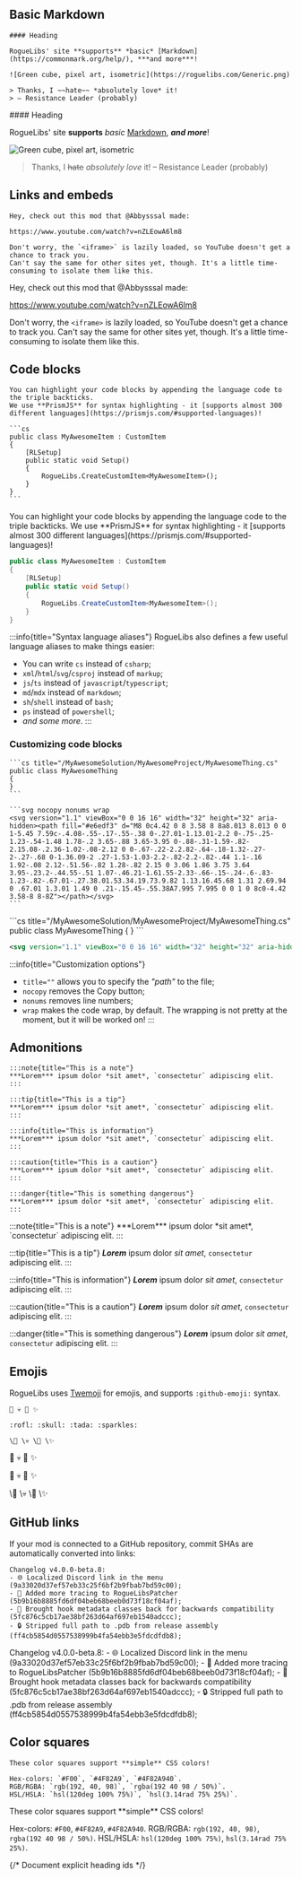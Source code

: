 
## Basic Markdown

```mdx title="/markdown-features/common.mdx"
#### Heading

RogueLibs' site **supports** *basic* [Markdown](https://commonmark.org/help/), ***and more***!

![Green cube, pixel art, isometric](https://roguelibs.com/Generic.png)

> Thanks, I ~~hate~~ *absolutely love* it!
> – Resistance Leader (probably)
```

<BrowserWindow address="/markdown-features/common.mdx">
#### Heading

RogueLibs' site **supports** *basic* [Markdown](https://commonmark.org/help/), ***and more***!

![Green cube, pixel art, isometric](https://roguelibs.com/Generic.png)

> Thanks, I ~~hate~~ *absolutely love* it!
> – Resistance Leader (probably)
</BrowserWindow>

## Links and embeds

```mdx title="/markdown-features/links-and-embeds.mdx"
Hey, check out this mod that @Abbysssal made:

https://www.youtube.com/watch?v=nZLEowA6lm8

Don't worry, the `<iframe>` is lazily loaded, so YouTube doesn't get a chance to track you.
Can't say the same for other sites yet, though. It's a little time-consuming to isolate them like this.
```

<BrowserWindow address="/markdown-features/links-and-embeds.mdx">
Hey, check out this mod that @Abbysssal made:

https://www.youtube.com/watch?v=nZLEowA6lm8

Don't worry, the `<iframe>` is lazily loaded, so YouTube doesn't get a chance to track you.
Can't say the same for other sites yet, though. It's a little time-consuming to isolate them like this.
</BrowserWindow>

## Code blocks

`````mdx title="/markdown-features/code-blocks.mdx"
You can highlight your code blocks by appending the language code to the triple backticks.
We use **PrismJS** for syntax highlighting - it [supports almost 300 different languages](https://prismjs.com/#supported-languages)!

```cs
public class MyAwesomeItem : CustomItem
{
    [RLSetup]
    public static void Setup()
    {
        RogueLibs.CreateCustomItem<MyAwesomeItem>();
    }
}
```
`````

<BrowserWindow address="/markdown-features/code-blocks.mdx">
You can highlight your code blocks by appending the language code to the triple backticks.
We use **PrismJS** for syntax highlighting - it [supports almost 300 different languages](https://prismjs.com/#supported-languages)!

```cs
public class MyAwesomeItem : CustomItem
{
    [RLSetup]
    public static void Setup()
    {
        RogueLibs.CreateCustomItem<MyAwesomeItem>();
    }
}
```
</BrowserWindow>

:::info{title="Syntax language aliases"}
RogueLibs also defines a few useful language aliases to make things easier:

- You can write `cs` instead of `csharp`;
- `xml`/`html`/`svg`/`csproj` instead of `markup`;
- `js`/`ts` instead of `javascript`/`typescript`;
- `md`/`mdx` instead of `markdown`;
- `sh`/`shell` instead of `bash`;
- `ps` instead of `powershell`;
- *and some more*.
:::

### Customizing code blocks

`````mdx title="/markdown-features/code-blocks-2.mdx"
```cs title="/MyAwesomeSolution/MyAwesomeProject/MyAwesomeThing.cs"
public class MyAwesomeThing
{
}
```

```svg nocopy nonums wrap
<svg version="1.1" viewBox="0 0 16 16" width="32" height="32" aria-hidden><path fill="#e6edf3" d="M8 0c4.42 0 8 3.58 8 8a8.013 8.013 0 0 1-5.45 7.59c-.4.08-.55-.17-.55-.38 0-.27.01-1.13.01-2.2 0-.75-.25-1.23-.54-1.48 1.78-.2 3.65-.88 3.65-3.95 0-.88-.31-1.59-.82-2.15.08-.2.36-1.02-.08-2.12 0 0-.67-.22-2.2.82-.64-.18-1.32-.27-2-.27-.68 0-1.36.09-2 .27-1.53-1.03-2.2-.82-2.2-.82-.44 1.1-.16 1.92-.08 2.12-.51.56-.82 1.28-.82 2.15 0 3.06 1.86 3.75 3.64 3.95-.23.2-.44.55-.51 1.07-.46.21-1.61.55-2.33-.66-.15-.24-.6-.83-1.23-.82-.67.01-.27.38.01.53.34.19.73.9.82 1.13.16.45.68 1.31 2.69.94 0 .67.01 1.3.01 1.49 0 .21-.15.45-.55.38A7.995 7.995 0 0 1 0 8c0-4.42 3.58-8 8-8Z"></path></svg>
```
`````

<BrowserWindow address="/markdown-features/code-blocks-2.mdx">
```cs title="/MyAwesomeSolution/MyAwesomeProject/MyAwesomeThing.cs"
public class MyAwesomeThing
{
}
```

```svg nocopy nonums wrap
<svg version="1.1" viewBox="0 0 16 16" width="32" height="32" aria-hidden><path fill="#e6edf3" d="M8 0c4.42 0 8 3.58 8 8a8.013 8.013 0 0 1-5.45 7.59c-.4.08-.55-.17-.55-.38 0-.27.01-1.13.01-2.2 0-.75-.25-1.23-.54-1.48 1.78-.2 3.65-.88 3.65-3.95 0-.88-.31-1.59-.82-2.15.08-.2.36-1.02-.08-2.12 0 0-.67-.22-2.2.82-.64-.18-1.32-.27-2-.27-.68 0-1.36.09-2 .27-1.53-1.03-2.2-.82-2.2-.82-.44 1.1-.16 1.92-.08 2.12-.51.56-.82 1.28-.82 2.15 0 3.06 1.86 3.75 3.64 3.95-.23.2-.44.55-.51 1.07-.46.21-1.61.55-2.33-.66-.15-.24-.6-.83-1.23-.82-.67.01-.27.38.01.53.34.19.73.9.82 1.13.16.45.68 1.31 2.69.94 0 .67.01 1.3.01 1.49 0 .21-.15.45-.55.38A7.995 7.995 0 0 1 0 8c0-4.42 3.58-8 8-8Z"></path></svg>
```
</BrowserWindow>

:::info{title="Customization options"}
- `title=""` allows you to specify the *"path"* to the file;
- `nocopy` removes the Copy button;
- `nonums` removes line numbers;
- `wrap` makes the code wrap, by default. The wrapping is not pretty at the moment, but it will be worked on!
:::

## Admonitions

```mdx title="/markdown-features/admonitions.mdx"
:::note{title="This is a note"}
***Lorem*** ipsum dolor *sit amet*, `consectetur` adipiscing elit.
:::

:::tip{title="This is a tip"}
***Lorem*** ipsum dolor *sit amet*, `consectetur` adipiscing elit.
:::

:::info{title="This is information"}
***Lorem*** ipsum dolor *sit amet*, `consectetur` adipiscing elit.
:::

:::caution{title="This is a caution"}
***Lorem*** ipsum dolor *sit amet*, `consectetur` adipiscing elit.
:::

:::danger{title="This is something dangerous"}
***Lorem*** ipsum dolor *sit amet*, `consectetur` adipiscing elit.
:::
```

<BrowserWindow address="/markdown-features/admonitions.mdx">
:::note{title="This is a note"}
***Lorem*** ipsum dolor *sit amet*, `consectetur` adipiscing elit.
:::

:::tip{title="This is a tip"}
***Lorem*** ipsum dolor *sit amet*, `consectetur` adipiscing elit.
:::

:::info{title="This is information"}
***Lorem*** ipsum dolor *sit amet*, `consectetur` adipiscing elit.
:::

:::caution{title="This is a caution"}
***Lorem*** ipsum dolor *sit amet*, `consectetur` adipiscing elit.
:::

:::danger{title="This is something dangerous"}
***Lorem*** ipsum dolor *sit amet*, `consectetur` adipiscing elit.
:::
</BrowserWindow>

## Emojis

RogueLibs uses [Twemoji](https://github.com/jdecked/twemoji) for emojis, and supports `:github-emoji:` syntax.

```mdx title="/markdown-features/emojis.mdx"
🤣 💀 🎉 ✨

:rofl: :skull: :tada: :sparkles: 

\🤣 \💀 \🎉 \✨
```

<BrowserWindow address="/markdown-features/emojis.mdx">
🤣 💀 🎉 ✨

:rofl: :skull: :tada: :sparkles: 

\🤣 \💀 \🎉 \✨
</BrowserWindow>

## GitHub links

If your mod is connected to a GitHub repository, commit SHAs are automatically converted into links:

```mdx title="/markdown-features/github-integration.mdx"
Changelog v4.0.0-beta.8:
- 🌐 Localized Discord link in the menu (9a33020d37ef57eb33c25f6bf2b9fbab7bd59c00);
- 🥅 Added more tracing to RogueLibsPatcher (5b9b16b8885fd6df04beb68beeb0d73f18cf04af);
- 🧩 Brought hook metadata classes back for backwards compatibility (5fc876c5cb17ae38bf263d64af697eb1540adccc);
- 🔒 Stripped full path to .pdb from release assembly (ff4cb5854d0557538999b4fa54ebb3e5fdcdfdb8);
```

<BrowserWindow address="/markdown-features/github-integration.mdx">
Changelog v4.0.0-beta.8:
- 🌐 Localized Discord link in the menu (9a33020d37ef57eb33c25f6bf2b9fbab7bd59c00);
- 🥅 Added more tracing to RogueLibsPatcher (5b9b16b8885fd6df04beb68beeb0d73f18cf04af);
- 🧩 Brought hook metadata classes back for backwards compatibility (5fc876c5cb17ae38bf263d64af697eb1540adccc);
- 🔒 Stripped full path to .pdb from release assembly (ff4cb5854d0557538999b4fa54ebb3e5fdcdfdb8);
</BrowserWindow>

## Color squares

```mdx title="/markdown-features/color-squares.mdx"
These color squares support **simple** CSS colors!

Hex-colors: `#F00`, `#4F82A9`, `#4F82A940`.
RGB/RGBA: `rgb(192, 40, 98)`, `rgba(192 40 98 / 50%)`.
HSL/HSLA: `hsl(120deg 100% 75%)`, `hsl(3.14rad 75% 25%)`.
```

<BrowserWindow address="/markdown-features/color-squares.mdx">
These color squares support **simple** CSS colors!

Hex-colors: `#F00`, `#4F82A9`, `#4F82A940`.
RGB/RGBA: `rgb(192, 40, 98)`, `rgba(192 40 98 / 50%)`.
HSL/HSLA: `hsl(120deg 100% 75%)`, `hsl(3.14rad 75% 25%)`.
</BrowserWindow>

{/* Document explicit heading ids */}
